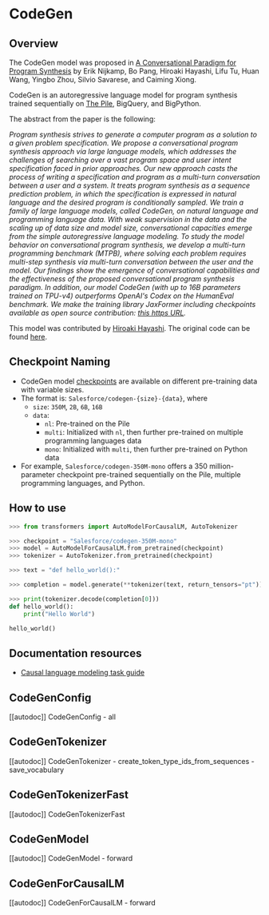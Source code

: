 <!--Copyright 2022 The HuggingFace Team. All rights reserved.

Licensed under the Apache License, Version 2.0 (the "License"); you may not use this file except in compliance with
the License. You may obtain a copy of the License at

http://www.apache.org/licenses/LICENSE-2.0

Unless required by applicable law or agreed to in writing, software distributed under the License is distributed on
an "AS IS" BASIS, WITHOUT WARRANTIES OR CONDITIONS OF ANY KIND, either express or implied. See the License for the
specific language governing permissions and limitations under the License.
-->

# CodeGen

## Overview

The CodeGen model was proposed in [A Conversational Paradigm for Program Synthesis](https://arxiv.org/abs/2203.13474) by Erik Nijkamp, Bo Pang, Hiroaki Hayashi, Lifu Tu, Huan Wang, Yingbo Zhou, Silvio Savarese, and Caiming Xiong.

CodeGen is an autoregressive language model for program synthesis trained sequentially on [The Pile](https://pile.eleuther.ai/), BigQuery, and BigPython.

The abstract from the paper is the following:

*Program synthesis strives to generate a computer program as a solution to a given problem specification. We propose a conversational program synthesis approach via large language models, which addresses the challenges of searching over a vast program space and user intent specification faced in prior approaches. Our new approach casts the process of writing a specification and program as a multi-turn conversation between a user and a system. It treats program synthesis as a sequence prediction problem, in which the specification is expressed in natural language and the desired program is conditionally sampled. We train a family of large language models, called CodeGen, on natural language and programming language data. With weak supervision in the data and the scaling up of data size and model size, conversational capacities emerge from the simple autoregressive language modeling. To study the model behavior on conversational program synthesis, we develop a multi-turn programming benchmark (MTPB), where solving each problem requires multi-step synthesis via multi-turn conversation between the user and the model. Our findings show the emergence of conversational capabilities and the effectiveness of the proposed conversational program synthesis paradigm. In addition, our model CodeGen (with up to 16B parameters trained on TPU-v4) outperforms OpenAI's Codex on the HumanEval benchmark. We make the training library JaxFormer including checkpoints available as open source contribution: [this https URL](https://github.com/salesforce/codegen).* 

This model was contributed by [Hiroaki Hayashi](https://huggingface.co/rooa).
The original code can be found [here](https://github.com/salesforce/codegen).

## Checkpoint Naming

* CodeGen model [checkpoints](https://huggingface.co/models?other=codegen) are available on different pre-training data with variable sizes.
* The format is: `Salesforce/codegen-{size}-{data}`, where
  * `size`: `350M`, `2B`, `6B`, `16B`
  * `data`: 
    * `nl`: Pre-trained on the Pile
    * `multi`: Initialized with `nl`, then further pre-trained on multiple programming languages data
    * `mono`: Initialized with `multi`, then further pre-trained on Python data
* For example, `Salesforce/codegen-350M-mono` offers a 350 million-parameter checkpoint pre-trained sequentially on the Pile, multiple programming languages, and Python.

## How to use

```python
>>> from transformers import AutoModelForCausalLM, AutoTokenizer

>>> checkpoint = "Salesforce/codegen-350M-mono"
>>> model = AutoModelForCausalLM.from_pretrained(checkpoint)
>>> tokenizer = AutoTokenizer.from_pretrained(checkpoint)

>>> text = "def hello_world():"

>>> completion = model.generate(**tokenizer(text, return_tensors="pt"))

>>> print(tokenizer.decode(completion[0]))
def hello_world():
    print("Hello World")

hello_world()
```

## Documentation resources

- [Causal language modeling task guide](../tasks/language_modeling)

## CodeGenConfig

[[autodoc]] CodeGenConfig
    - all

## CodeGenTokenizer

[[autodoc]] CodeGenTokenizer
    - create_token_type_ids_from_sequences
    - save_vocabulary

## CodeGenTokenizerFast

[[autodoc]] CodeGenTokenizerFast

## CodeGenModel

[[autodoc]] CodeGenModel
    - forward

## CodeGenForCausalLM

[[autodoc]] CodeGenForCausalLM
    - forward
